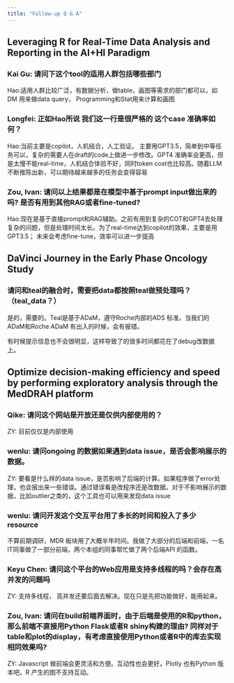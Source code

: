 ---
title: "Follow-up Q & A"
---

## Leveraging R for Real-Time Data Analysis and Reporting in the AI+HI Paradigm

### Kai Gu: 请问下这个tool的适用人群包括哪些部门

Hao:适用人群比较广泛，有数据分析，做table，画图等需求的部门都可以，如DM 用来做data query， Programming和Stat用来计算和画图


### Longfei: 正如Hao所说 我们这一行是很严格的 这个case 准确率如何？

Hao:当前主要是copilot，人机结合，人工验证。 主要用GPT3.5，简单到中等任务可以，复杂的需要人在draft的code上做进一步修改。GPT4 准确率会更高，但是太慢不能real-time，人机结合体验不好，同时token cost也比较高。随着LLM不断推陈出新，可以期待越来越多的任务会变得容易

### Zou, Ivan: 请问以上结果都是在模型中基于prompt input做出来的吗? 是否有用到其他RAG或者fine-tuned?

Hao:现在是基于直接prompt和RAG辅助。之前有用到复杂的COT和GPT4去处理复杂的问题，但是处理时间太长。为了real-time达到copilot的效果，主要是用GPT3.5； 未来会考虑fine-tune，效率可以进一步提高


## DaVinci Journey in the Early Phase Oncology Study

### 请问和teal的融合时，需要把data都按照teal做预处理吗？（teal_data？）

是的，需要的。Teal是基于ADaM，遵守Roche内部的ADS 标准。当我们的ADaM和Roche ADaM 有出入的时候，会有报错。

有时候提示信息也不会很明显，这样导致了的很多时间都花在了debug改数据上。

## Optimize decision-making efficiency and speed by performing exploratory analysis through the MedDRAH platform

### Qike: 请问这个网站是开放还是仅供内部使用的？

ZY: 目前仅仅是内部使用

### wenlu: 请问ongoing 的数据如果遇到data issue，是否会影响展示的数据。

ZY:  要看是什么样的data issue，是否影响了后端的计算。如果程序做了error处理，也会报出来一些错误。通过错误看是改程序还是改数据。对于不影响展示的数据，比如outlier之类的，这个工具也可以用来发现data issue


### wenlu: 请问开发这个交互平台用了多长的时间和投入了多少resource

不算前期调研，MDR 板块用了大概半年时间。我做了大部分的后端和前端，一名IT同事做了一部分前端，两个本组的同事帮忙做了两个后端API 的函数。

### Keyu Chen: 请问这个平台的Web应用是支持多线程的吗？会存在高并发的问题吗

ZY: 支持多线程， 高并发还要后面去解决。现在只是先把功能做好，能用起来。

### Zou, Ivan: 请问在build前端界面时，由于后端是使用的R和python，那么前端不直接用Python Flask或者R shiny构建的理由? 同样对于table和plot的display，有考虑直接使用Python或者R中的库去实现相同效果吗?

ZY: Javascript 做前端会更灵活和方便。互动性也会更好。Plotly 也有Python 版本吧。R 产生的图不支持互动。